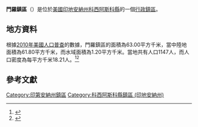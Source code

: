 {{noteTA
|G1=USState
|G2=地名
|G3=Unit
}}
{{Infobox settlement
|official_name            = 門羅鎮區
|native_name = Monroe Township
|settlement_type          = [[行政鎮區|行政鎮區]]
|image_skyline            = 
|imagesize                = 
|image_map                = Map highlighting Monroe Township, Kosciusko County, Indiana.svg
|mapsize                  = 250px
|pushpin_map  =USA Indiana
|pushpin_label = 門羅鎮區
|pushpin_label_position   = top
|pushpin_map_caption      = 門羅鎮區在印地安納州的位置
|subdivision_type         = [[世界政區索引|國家]]
|subdivision_type1        = [[美国州份|州份]]
|subdivision_type2        = [[印地安納州行政区划|縣]]
|subdivision_name         = [[美国|美国]]
|subdivision_name1        = [[印地安納州|印地安納州]]
|subdivision_name2        = [[科西阿斯科縣_(印地安納州)|科西阿斯科縣]]
|elevation_ft             = 909
|elevation_m              = 277
|timezone                 = [[北美东部時區|北美东部時區]]
|area_total_km2           = 63.00
|area_land_km2            = 61.80
|area_water_km2           = 1.20
|area_total_sq_mi         = 
|area_land_sq_mi          = 
|area_water_sq_mi         = 
|population_as_of         = [[2010年美國人口普查|2010]]
|population_footnotes     = 
|population_total         = 1147
|population_density_km2   = auto
|population_density_sq_mi = auto
|utc_offset               = -5
|coordinates              = {{coord|41|08|46|N|85|44|35|W|type:city_region:US-AL_source:GNS-enwiki|display=inline,title}}
| coor_pinpoint           = 
| coordinates_footnotes   = 
|timezone_DST             = EDT
|utc_offset_DST           = -4
|postal_code_type         = [[美國郵區編號|郵區編號]]
|postal_code              = 
|area_code                = {{link-en|电话区号574|Area code 574|574}}
|blank_name = [[地名信息系统|GNIS ID]]
|blank_info = 453641
}}
'''門羅鎮區'''（{{lang-en|Monroe Township}}）是位於[[美國|美國]][[印地安納州|印地安納州]][[科西阿斯科縣_(印地安納州)|科西阿斯科縣]]的一個[[行政鎮區|行政鎮區]]。

== 地方資料 ==
根據[[2010年美國人口普查|2010年美國人口普查]]的數據，門羅鎮區的面積為63.00平方千米，當中陸地面積為61.80平方千米，而水域面積為1.20平方千米。當地共有人口1147人，而人口密度為每平方千米18.21人。<ref name="GR8">{{cite web|url=http://factfinder2.census.gov|publisher=[[美国人口调查局|美国人口调查局]]|accessdate=2011-05-14|title=American FactFinder}}</ref><ref>{{cite web|url=https://www.citypopulation.de/en/usa/illinois/admin/|title=USA: Illinois (Counties and Townships) - City Population}}</ref>

== 參考文獻 ==
{{reflist}}

{{科西阿斯科縣 (印地安納州)}}

{{DEFAULTSORT:Monroe Township}}
[[Category:印第安納州鎮區|Category:印第安納州鎮區]]
[[Category:科西阿斯科縣鎮區_(印地安納州)|Category:科西阿斯科縣鎮區 (印地安納州)]]

{{Indiana-geo-stub}}